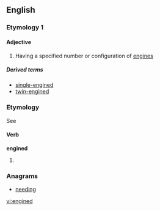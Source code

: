 ==English==

===Etymology 1===
{{suffix|engine|ed|gloss1=noun}}

====Adjective====
{{en-adj|-}}

# {{context|in combination|lang=en}} Having a specified number or configuration of [[engine]]s

=====Derived terms=====
* [[single-engined]]
* [[twin-engined]]

===Etymology===
See {{term|engine#Verb|engine}} {{a|verb}}

====Verb====
'''engined'''

# {{en-past of|engine}}

===Anagrams===
* [[needing#English|needing]]

[[vi:engined]]